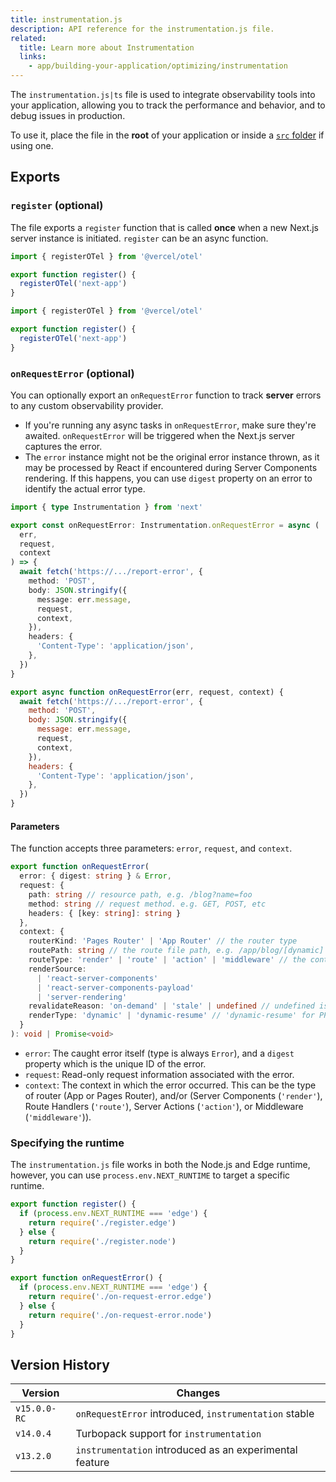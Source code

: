```yaml
---
title: instrumentation.js
description: API reference for the instrumentation.js file.
related:
  title: Learn more about Instrumentation
  links:
    - app/building-your-application/optimizing/instrumentation
---
```


The `instrumentation.js|ts` file is used to integrate observability tools into your application, allowing you to track the performance and behavior, and to debug issues in production.

To use it, place the file in the **root** of your application or inside a [`src` folder](/docs/app/building-your-application/configuring/src-directory) if using one.

## Exports

### `register` (optional)

The file exports a `register` function that is called **once** when a new Next.js server instance is initiated. `register` can be an async function.

```ts filename="instrumentation.ts" switcher
import { registerOTel } from '@vercel/otel'

export function register() {
  registerOTel('next-app')
}
```

```js filename="instrumentation.js" switcher
import { registerOTel } from '@vercel/otel'

export function register() {
  registerOTel('next-app')
}
```

### `onRequestError` (optional)

You can optionally export an `onRequestError` function to track **server** errors to any custom observability provider.

- If you're running any async tasks in `onRequestError`, make sure they're awaited. `onRequestError` will be triggered when the Next.js server captures the error.
- The `error` instance might not be the original error instance thrown, as it may be processed by React if encountered during Server Components rendering. If this happens, you can use `digest` property on an error to identify the actual error type.

```ts filename="instrumentation.ts" switcher
import { type Instrumentation } from 'next'

export const onRequestError: Instrumentation.onRequestError = async (
  err,
  request,
  context
) => {
  await fetch('https://.../report-error', {
    method: 'POST',
    body: JSON.stringify({
      message: err.message,
      request,
      context,
    }),
    headers: {
      'Content-Type': 'application/json',
    },
  })
}
```

```js filename="instrumentation.js" switcher
export async function onRequestError(err, request, context) {
  await fetch('https://.../report-error', {
    method: 'POST',
    body: JSON.stringify({
      message: err.message,
      request,
      context,
    }),
    headers: {
      'Content-Type': 'application/json',
    },
  })
}
```

#### Parameters

The function accepts three parameters: `error`, `request`, and `context`.

```ts filename="Types"
export function onRequestError(
  error: { digest: string } & Error,
  request: {
    path: string // resource path, e.g. /blog?name=foo
    method: string // request method. e.g. GET, POST, etc
    headers: { [key: string]: string }
  },
  context: {
    routerKind: 'Pages Router' | 'App Router' // the router type
    routePath: string // the route file path, e.g. /app/blog/[dynamic]
    routeType: 'render' | 'route' | 'action' | 'middleware' // the context in which the error occurred
    renderSource:
      | 'react-server-components'
      | 'react-server-components-payload'
      | 'server-rendering'
    revalidateReason: 'on-demand' | 'stale' | undefined // undefined is a normal request without revalidation
    renderType: 'dynamic' | 'dynamic-resume' // 'dynamic-resume' for PPR
  }
): void | Promise<void>
```

- `error`: The caught error itself (type is always `Error`), and a `digest` property which is the unique ID of the error.
- `request`: Read-only request information associated with the error.
- `context`: The context in which the error occurred. This can be the type of router (App or Pages Router), and/or (Server Components (`'render'`), Route Handlers (`'route'`), Server Actions (`'action'`), or Middleware (`'middleware'`)).

### Specifying the runtime

The `instrumentation.js` file works in both the Node.js and Edge runtime, however, you can use `process.env.NEXT_RUNTIME` to target a specific runtime.

```js filename="instrumentation.js"
export function register() {
  if (process.env.NEXT_RUNTIME === 'edge') {
    return require('./register.edge')
  } else {
    return require('./register.node')
  }
}

export function onRequestError() {
  if (process.env.NEXT_RUNTIME === 'edge') {
    return require('./on-request-error.edge')
  } else {
    return require('./on-request-error.node')
  }
}
```

## Version History

| Version      | Changes                                                 |
| ------------ | ------------------------------------------------------- |
| `v15.0.0-RC` | `onRequestError` introduced, `instrumentation` stable   |
| `v14.0.4`    | Turbopack support for `instrumentation`                 |
| `v13.2.0`    | `instrumentation` introduced as an experimental feature |
